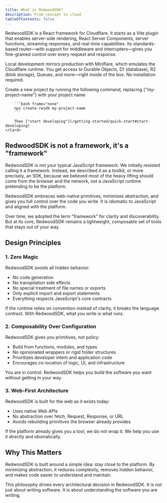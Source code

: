 ```yaml
---
title: What is RedwoodSDK?
description: From concept to cloud
tableOfContents: false
---
```



RedwoodSDK is a React framework for Cloudflare. It starts as a Vite plugin that enables server-side rendering, React Server Components, server functions, streaming responses, and real-time capabilities. Its standards-based router—with support for middleware and interrupters—gives you fine-grained control over every request and response.

Local development mirrors production with Miniflare, which emulates the Cloudflare runtime. You get access to Durable Objects, D1 (database), R2 (blob storage), Queues, and more—right inside of the box. No installation required.

<CardGrid>
	<Card title="Quick start" icon="">
    	Create a new project by running the following command, replacing {"my-project-name"} with your project name

    	```bash frame="none"
    	npx create-rwsdk my-project-name
    	```

    	Then ["start developing"](/getting-started/quick-start#start-developing)
    </Card>

</CardGrid>

## RedwoodSDK is not a framework, it's a "framework"

RedwoodSDK is not your typical JavaScript framework. We initially resisted calling it a framework. Instead, we described it as a toolkit, or more precisely, an SDK, because we believed most of the heavy lifting should come from the browser and the network, not a JavaScript runtime pretending to be the platform.

RedwoodSDK embraces web-native primitives, minimizes abstraction, and gives you full control over the code you write. It is idiomatic to JavaScript and aligned with the platform.

Over time, we adopted the term "framework" for clarity and discoverability. But at its core, RedwoodSDK remains a lightweight, composable set of tools that stays out of your way.

## Design Principles

### 1. Zero Magic

RedwoodSDK avoids all hidden behavior:

- No code generation
- No transpilation side effects
- No special treatment of file names or exports
- Only explicit import and export statements
- Everything respects JavaScript's core contracts

If the runtime relies on convention instead of clarity, it breaks the language contract. With RedwoodSDK, what you write is what runs.

### 2. Composability Over Configuration

RedwoodSDK gives you primitives, not policy:

- Build from functions, modules, and types
- No opinionated wrappers or rigid folder structures
- Prioritizes developer intent and application code
- Encourages co-location of logic, UI, and infrastructure

You are in control. RedwoodSDK helps you build the software you want without getting in your way.

### 3. Web-First Architecture

RedwoodSDK is built for the web as it exists today:

- Uses native Web APIs
- No abstraction over fetch, Request, Response, or URL
- Avoids rebuilding primitives the browser already provides

If the platform already gives you a tool, we do not wrap it. We help you use it directly and idiomatically.

## Why This Matters

RedwoodSDK is built around a simple idea: stay close to the platform. By minimizing abstraction, it reduces complexity, removes hidden behavior, and makes code easier to understand and maintain.

This philosophy drives every architectural decision in RedwoodSDK. It is not just about writing software. It is about understanding the software you are writing.
